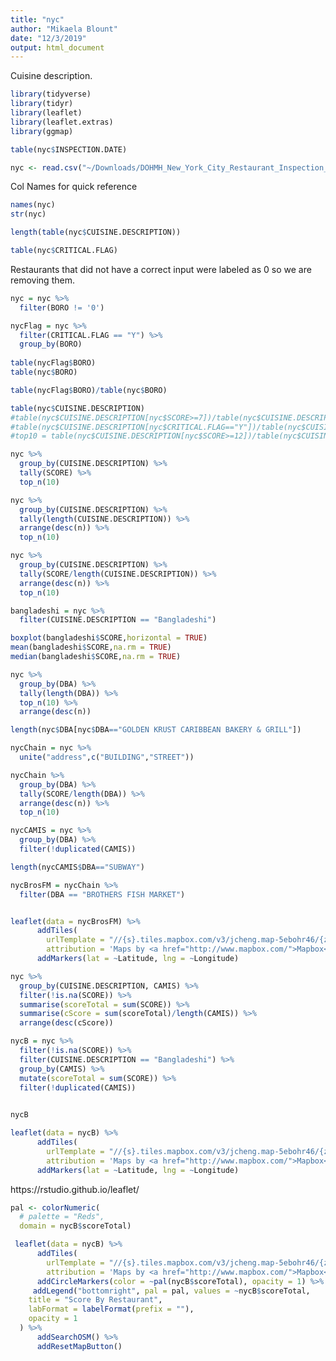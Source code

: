 ```yaml
---
title: "nyc"
author: "Mikaela Blount"
date: "12/3/2019"
output: html_document
---
```

Cuisine description.

```r
library(tidyverse)
library(tidyr)
library(leaflet)
library(leaflet.extras)
library(ggmap)
```

```r
table(nyc$INSPECTION.DATE)
```


```r
nyc <- read.csv("~/Downloads/DOHMH_New_York_City_Restaurant_Inspection_Results.csv")
```

Col Names for quick reference
```r
names(nyc)
str(nyc)
```

```r
length(table(nyc$CUISINE.DESCRIPTION))

table(nyc$CRITICAL.FLAG)
```

Restaurants that did not have a correct input were labeled as 0 so we are removing them.
```r
nyc = nyc %>%
  filter(BORO != '0')

```


```r
nycFlag = nyc %>%
  filter(CRITICAL.FLAG == "Y") %>%
  group_by(BORO) 
  
table(nycFlag$BORO)
table(nyc$BORO)

table(nycFlag$BORO)/table(nyc$BORO)

```


```r
table(nyc$CUISINE.DESCRIPTION)
#table(nyc$CUISINE.DESCRIPTION[nyc$SCORE>=7])/table(nyc$CUISINE.DESCRIPTION)
#table(nyc$CUISINE.DESCRIPTION[nyc$CRITICAL.FLAG=="Y"])/table(nyc$CUISINE.DESCRIPTION)
#top10 = table(nyc$CUISINE.DESCRIPTION[nyc$SCORE>=12])/table(nyc$CUISINE.DESCRIPTION)
```


```r
nyc %>%
  group_by(CUISINE.DESCRIPTION) %>%
  tally(SCORE) %>%
  top_n(10)

nyc %>%
  group_by(CUISINE.DESCRIPTION) %>%
  tally(length(CUISINE.DESCRIPTION)) %>%
  arrange(desc(n)) %>%
  top_n(10)
```

```r
nyc %>%
  group_by(CUISINE.DESCRIPTION) %>%
  tally(SCORE/length(CUISINE.DESCRIPTION)) %>%
  arrange(desc(n)) %>%
  top_n(10)

```


```r
bangladeshi = nyc %>%
  filter(CUISINE.DESCRIPTION == "Bangladeshi")

boxplot(bangladeshi$SCORE,horizontal = TRUE)
mean(bangladeshi$SCORE,na.rm = TRUE)
median(bangladeshi$SCORE,na.rm = TRUE)
```


```r
nyc %>%
  group_by(DBA) %>%
  tally(length(DBA)) %>%
  top_n(10) %>%
  arrange(desc(n))

length(nyc$DBA[nyc$DBA=="GOLDEN KRUST CARIBBEAN BAKERY & GRILL"])
```


```r
nycChain = nyc %>%
  unite("address",c("BUILDING","STREET"))
```


```r
nycChain %>%
  group_by(DBA) %>%
  tally(SCORE/length(DBA)) %>%
  arrange(desc(n)) %>%
  top_n(10)
```

```r
nycCAMIS = nyc %>%
  group_by(DBA) %>%
  filter(!duplicated(CAMIS))

length(nycCAMIS$DBA=="SUBWAY")
```


```r
nycBrosFM = nycChain %>%
  filter(DBA == "BROTHERS FISH MARKET")


leaflet(data = nycBrosFM) %>%
      addTiles(
        urlTemplate = "//{s}.tiles.mapbox.com/v3/jcheng.map-5ebohr46/{z}/{x}/{y}.png",
        attribution = 'Maps by <a href="http://www.mapbox.com/">Mapbox</a>') %>%
      addMarkers(lat = ~Latitude, lng = ~Longitude)

```


```r
nyc %>%
  group_by(CUISINE.DESCRIPTION, CAMIS) %>%
  filter(!is.na(SCORE)) %>%
  summarise(scoreTotal = sum(SCORE)) %>%
  summarise(cScore = sum(scoreTotal)/length(CAMIS)) %>%
  arrange(desc(cScore))
```


```r
nycB = nyc %>%
  filter(!is.na(SCORE)) %>%
  filter(CUISINE.DESCRIPTION == "Bangladeshi") %>%
  group_by(CAMIS) %>%
  mutate(scoreTotal = sum(SCORE)) %>%
  filter(!duplicated(CAMIS))
  

nycB
```



```r
leaflet(data = nycB) %>%
      addTiles(
        urlTemplate = "//{s}.tiles.mapbox.com/v3/jcheng.map-5ebohr46/{z}/{x}/{y}.png",
        attribution = 'Maps by <a href="http://www.mapbox.com/">Mapbox</a>') %>%
      addMarkers(lat = ~Latitude, lng = ~Longitude)
```

https://rstudio.github.io/leaflet/
```r
pal <- colorNumeric(
  # palette = "Reds",
  domain = nycB$scoreTotal)

 leaflet(data = nycB) %>%
      addTiles(
        urlTemplate = "//{s}.tiles.mapbox.com/v3/jcheng.map-5ebohr46/{z}/{x}/{y}.png",
        attribution = 'Maps by <a href="http://www.mapbox.com/">Mapbox</a>') %>%
      addCircleMarkers(color = ~pal(nycB$scoreTotal), opacity = 1) %>%
     addLegend("bottomright", pal = pal, values = ~nycB$scoreTotal,
    title = "Score By Restaurant",
    labFormat = labelFormat(prefix = ""),
    opacity = 1
  ) %>%
      addSearchOSM() %>%
      addResetMapButton()

```

